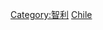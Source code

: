 {{catmore}}
{{Commonscat|Transport in Chile}}

[[Category:智利|Category:智利]]
[[Category:南美洲各国交通‎|Chile]]